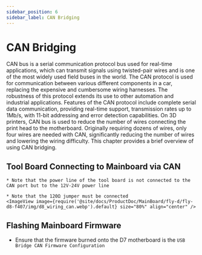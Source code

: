 ```yaml
---
sidebar_position: 6
sidebar_label: CAN Bridging
---
```






# CAN Bridging

CAN bus is a serial communication protocol bus used for real-time applications, which can transmit signals using twisted-pair wires and is one of the most widely used field buses in the world. The CAN protocol is used for communication between various different components in a car, replacing the expensive and cumbersome wiring harnesses. The robustness of this protocol extends its use to other automation and industrial applications. Features of the CAN protocol include complete serial data communication, providing real-time support, transmission rates up to 1Mb/s, with 11-bit addressing and error detection capabilities.
On 3D printers, CAN bus is used to reduce the number of wires connecting the print head to the motherboard. Originally requiring dozens of wires, only four wires are needed with CAN, significantly reducing the number of wires and lowering the wiring difficulty.
This chapter provides a brief overview of using CAN bridging.

## Tool Board Connecting to Mainboard via CAN

    * Note that the power line of the tool board is not connected to the CAN port but to the 12V-24V power line
    
    * Note that the 120Ω jumper must be connected
    <ImageView image={require('@site/docs/ProductDoc/MainBoard/fly-d/fly-d8-f407/img/d8_wiring_can.webp').default} size="80%" align="center" />

## Flashing Mainboard Firmware

* Ensure that the firmware burned onto the D7 motherboard is the `USB Bridge CAN Firmware Configuration`

    
    <GetCanbusUUID />